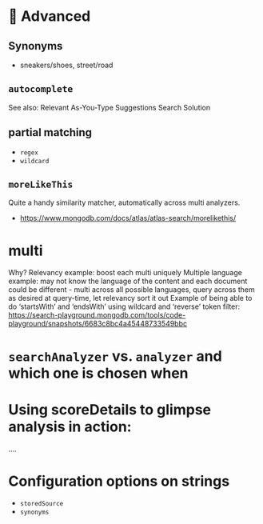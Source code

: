 # 🦹 Advanced

## Synonyms

  * sneakers/shoes, street/road

## `autocomplete` 

See also: <Link to="https://www.mongodb.com/solutions/solutions-library/as-you-type-suggest-solution">Relevant As-You-Type Suggestions Search Solution</Link>

## partial matching
  * `regex`
  * `wildcard`

## `moreLikeThis`

Quite a handy similarity matcher, automatically across multi analyzers. 

  * https://www.mongodb.com/docs/atlas/atlas-search/morelikethis/

# multi
Why?
Relevancy example: boost each multi uniquely
Multiple language example: may not know the language of the content and each document could be different - multi across all possible languages, query across them as desired at query-time, let relevancy sort it out
Example of being able to do ‘startsWith’ and ‘endsWith’ using wildcard and ‘reverse’ token filter:
https://search-playground.mongodb.com/tools/code-playground/snapshots/6683c8bc4a45448733549bbc

# `searchAnalyzer` vs. `analyzer` and which one is chosen when

# Using scoreDetails to glimpse analysis in action:

....

# Configuration options on strings

  * `storedSource`
  * `synonyms`

